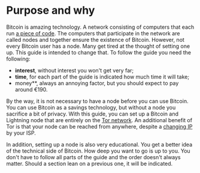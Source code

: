 # Purpose and why

Bitcoin is amazing technology. A network consisting of computers that each run [a piece of code](https://github.com/bitcoin/bitcoin). The computers that participate in the network are called nodes and together ensure the existence of Bitcoin. However, not every Bitcoin user has a node. Many get tired at the thought of setting one up. This guide is intended to change that. To follow the guide you need the following:

* **interest**, without interest you won't get very far;
* **time**, for each part of the guide is indicated how much time it will take;
* money**, always an annoying factor, but you should expect to pay around €190.

By the way, it is not necessary to have a node before you can use Bitcoin. You can use Bitcoin as a savings technology, but without a node you sacrifice a bit of privacy. With this guide, you can set up a Bitcoin and Lightning node that are entirely on the [Tor network](https://nl.wikipedia.org/wiki/Tor_%28netwerk%29). An additional benefit of Tor is that your node can be reached from anywhere, despite a [changing IP](https://www.kpn.com/zakelijk/blog/dynamisch-of-statisch-ip-adres-dit-zijn-de-verschillen.htm) by your ISP.

In addition, setting up a node is also very educational. You get a better idea of the technical side of Bitcoin. How deep you want to go is up to you. You don't have to follow all parts of the guide and the order doesn't always matter. Should a section lean on a previous one, it will be indicated.

